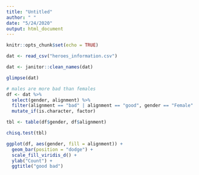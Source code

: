 ```yaml
---
title: "Untitled"
author: " "
date: "5/24/2020"
output: html_document
---
```


```r
knitr::opts_chunk$set(echo = TRUE)
```

```r
dat <- read_csv("heroes_information.csv")

dat <- janitor::clean_names(dat)

glimpse(dat)

```


```r
# males are more bad than females
df <- dat %>%
  select(gender, alignment) %>%
  filter(alignment == "bad" | alignment == "good", gender == "Female" | gender == "Male") %>%
  mutate_if(is.character, factor)

tbl <- table(df$gender, df$alignment)

chisq.test(tbl)
```

```r

ggplot(df, aes(gender, fill = alignment)) +
  geom_bar(position = "dodge") +
  scale_fill_viridis_d() +
  ylab("Count") +
  ggtitle("good bad")

```


